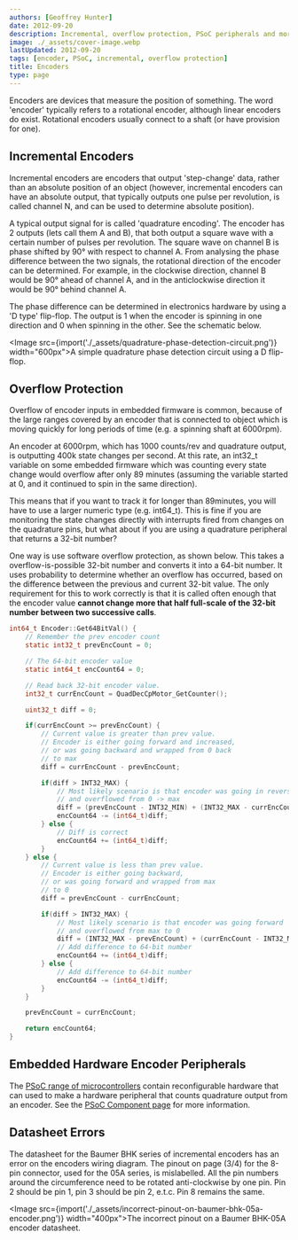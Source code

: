 ```yaml
---
authors: [Geoffrey Hunter]
date: 2012-09-20
description: Incremental, overflow protection, PSoC peripherals and more info about encoders.
image: ./_assets/cover-image.webp
lastUpdated: 2012-09-20
tags: [encoder, PSoC, incremental, overflow protection]
title: Encoders
type: page
---
```



Encoders are devices that measure the position of something. The word 'encoder' typically refers to a rotational encoder, although linear encoders do exist. Rotational encoders usually connect to a shaft (or have provision for one).

## Incremental Encoders

Incremental encoders are encoders that output 'step-change' data, rather than an absolute position of an object (however, incremental encoders can have an absolute output, that typically outputs one pulse per revolution, is called channel N, and can be used to determine absolute position).

A typical output signal for is called 'quadrature encoding'. The encoder has 2 outputs (lets call them A and B), that both output a square wave with a certain number of pulses per revolution. The square wave on channel B is phase shifted by 90° with respect to channel A. From analysing the phase difference between the two signals, the rotational direction of the encoder can be determined. For example, in the clockwise direction, channel B would be 90° ahead of channel A, and in the anticlockwise direction it would be 90° behind channel A.

The phase difference can be determined in electronics hardware by using a 'D type' flip-flop. The output is 1 when the encoder is spinning in one direction and 0 when spinning in the other. See the schematic below.

<Image src={import('./_assets/quadrature-phase-detection-circuit.png')} width="600px">A simple quadrature phase detection circuit using a D flip-flop.</Image>

## Overflow Protection

Overflow of encoder inputs in embedded firmware is common, because of the large ranges covered by an encoder that is connected to object which is moving quickly for long periods of time (e.g. a spinning shaft at 6000rpm).

An encoder at 6000rpm, which has 1000 counts/rev and quadrature output, is outputting 400k state changes per second. At this rate, an int32_t variable on some embedded firmware which was counting every state change would overflow after only 89 minutes (assuming the variable started at 0, and it continued to spin in the same direction).

This means that if you want to track it for longer than 89minutes, you will have to use a larger numeric type (e.g. int64_t). This is fine if you are monitoring the state changes directly with interrupts fired from changes on the quadrature pins, but what about if you are using a quadrature peripheral that returns a 32-bit number?

One way is use software overflow protection, as shown below. This takes a overflow-is-possible 32-bit number and converts it into a 64-bit number. It uses probability to determine whether an overflow has occurred, based on the difference between the previous and current 32-bit value. The only requirement for this to work correctly is that it is called often enough that the encoder value **cannot change more that half full-scale of the 32-bit number between two successive calls**.

```c
int64_t Encoder::Get64BitVal() {
    // Remember the prev encoder count
    static int32_t prevEncCount = 0;

    // The 64-bit encoder value
    static int64_t encCount64 = 0;

    // Read back 32-bit encoder value.
    int32_t currEncCount = QuadDecCpMotor_GetCounter();

    uint32_t diff = 0;

    if(currEncCount >= prevEncCount) {
        // Current value is greater than prev value.
        // Encoder is either going forward and increased, 
        // or was going backward and wrapped from 0 back
        // to max
        diff = currEncCount - prevEncCount;

        if(diff > INT32_MAX) {
            // Most likely scenario is that encoder was going in reverse
            // and overflowed from 0 -> max
            diff = (prevEncCount - INT32_MIN) + (INT32_MAX - currEncCount);
            encCount64 -= (int64_t)diff;
        } else {
            // Diff is correct
            encCount64 += (int64_t)diff;
        }
    } else {
        // Current value is less than prev value.
        // Encoder is either going backward, 
        // or was going forward and wrapped from max
        // to 0
        diff = prevEncCount - currEncCount;

        if(diff > INT32_MAX) {
            // Most likely scenario is that encoder was going forward
            // and overflowed from max to 0
            diff = (INT32_MAX - prevEncCount) + (currEncCount - INT32_MIN);
            // Add difference to 64-bit number
            encCount64 += (int64_t)diff;
        } else {
            // Add difference to 64-bit number
            encCount64 -= (int64_t)diff;
        }
    }

    prevEncCount = currEncCount;

    return encCount64;
}
```

## Embedded Hardware Encoder Peripherals

The [PSoC range of microcontrollers](/programming/microcontrollers/psoc) contain reconfigurable hardware that can used to make a hardware peripheral that counts quadrature output from an encoder. See the [PSoC Component page](/programming/microcontrollers/psoc/components) for more information.

## Datasheet Errors

The datasheet for the Baumer BHK series of incremental encoders has an error on the encoders wiring diagram. The pinout on page (3/4) for the 8-pin connector, used for the 05A series, is mislabelled. All the pin numbers around the circumference need to be rotated anti-clockwise by one pin. Pin 2 should be pin 1, pin 3 should be pin 2, e.t.c. Pin 8 remains the same.

<Image src={import('./_assets/incorrect-pinout-on-baumer-bhk-05a-encoder.png')} width="400px">The incorrect pinout on a Baumer BHK-05A encoder datasheet.</Image>
